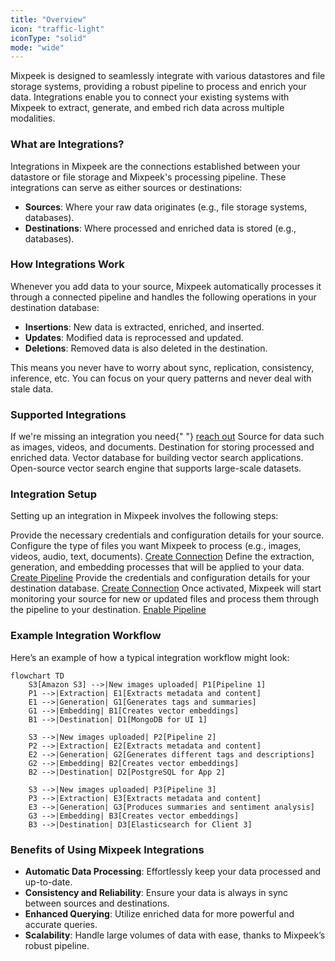 ```yaml
---
title: "Overview"
icon: "traffic-light"
iconType: "solid"
mode: "wide"
---
```


Mixpeek is designed to seamlessly integrate with various datastores and file storage systems, providing a robust pipeline to process and enrich your data. Integrations enable you to connect your existing systems with Mixpeek to extract, generate, and embed rich data across multiple modalities.

### What are Integrations?

Integrations in Mixpeek are the connections established between your datastore or file storage and Mixpeek's processing pipeline. These integrations can serve as either sources or destinations:

- **Sources**: Where your raw data originates (e.g., file storage systems, databases).
- **Destinations**: Where processed and enriched data is stored (e.g., databases).

### How Integrations Work

Whenever you add data to your source, Mixpeek automatically processes it through a connected pipeline and handles the following operations in your destination database:

- **Insertions**: New data is extracted, enriched, and inserted.
- **Updates**: Modified data is reprocessed and updated.
- **Deletions**: Removed data is also deleted in the destination.

This means you never have to worry about sync, replication, consistency, inference, etc. You can focus on your query patterns and never deal with stale data.

### Supported Integrations

<Note>
  If we're missing an integration you need{" "}
  <a href="https://mixpeek.com/contact">reach out</a>
</Note>

<CardGroup cols={2}>
  <Card title="Amazon S3" icon="cloud" href="/integrations/s3">
    Source for data such as images, videos, and documents.
  </Card>
  <Card title="MongoDB" icon="database" href="/integrations/mongodb">
    Destination for storing processed and enriched data.
  </Card>
  <Card title="Pinecone" icon="pinecone" href="/integrations/pinecone">
    Vector database for building vector search applications.
  </Card>
  <Card title="Qdrant" icon="database" href="/integrations/qdrant">
    Open-source vector search engine that supports large-scale datasets.
  </Card>
</CardGroup>

### Integration Setup

Setting up an integration in Mixpeek involves the following steps:

<Steps>
  <Step title="Connect Your Source">
    Provide the necessary credentials and configuration details for your source.
    Configure the type of files you want Mixpeek to process (e.g., images,
    videos, audio, text, documents).
    <a href="/connections/create">Create Connection</a>
  </Step>
  <Step title="Configure the Mixpeek Pipeline">
    Define the extraction, generation, and embedding processes that will be
    applied to your data.
    <a href="/pipelines/create">Create Pipeline</a>
  </Step>
  <Step title="Connect Your Destination">
    Provide the credentials and configuration details for your destination
    database.
    <a href="/connections/create">Create Connection</a>
  </Step>
  <Step title="Activate the Integration">
    Once activated, Mixpeek will start monitoring your source for new or updated
    files and process them through the pipeline to your destination.
    <a href="/pipelines/enable">Enable Pipeline</a>

  </Step>
</Steps>

### Example Integration Workflow

Here’s an example of how a typical integration workflow might look:

```mermaid
flowchart TD
    S3[Amazon S3] -->|New images uploaded| P1[Pipeline 1]
    P1 -->|Extraction| E1[Extracts metadata and content]
    E1 -->|Generation| G1[Generates tags and summaries]
    G1 -->|Embedding| B1[Creates vector embeddings]
    B1 -->|Destination| D1[MongoDB for UI 1]

    S3 -->|New images uploaded| P2[Pipeline 2]
    P2 -->|Extraction| E2[Extracts metadata and content]
    E2 -->|Generation| G2[Generates different tags and descriptions]
    G2 -->|Embedding| B2[Creates vector embeddings]
    B2 -->|Destination| D2[PostgreSQL for App 2]

    S3 -->|New images uploaded| P3[Pipeline 3]
    P3 -->|Extraction| E3[Extracts metadata and content]
    E3 -->|Generation| G3[Produces summaries and sentiment analysis]
    G3 -->|Embedding| B3[Creates vector embeddings]
    B3 -->|Destination| D3[Elasticsearch for Client 3]

```

### Benefits of Using Mixpeek Integrations

- **Automatic Data Processing**: Effortlessly keep your data processed and up-to-date.
- **Consistency and Reliability**: Ensure your data is always in sync between sources and destinations.
- **Enhanced Querying**: Utilize enriched data for more powerful and accurate queries.
- **Scalability**: Handle large volumes of data with ease, thanks to Mixpeek’s robust pipeline.
